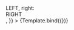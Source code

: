 

<Meta title="ReusableGrid/ReusableGrid" component={ReusableGrid} />


<Canvas>
  <Story
    name="ReusableGrid"
    args={{
      left: <div style={{"color": "white"}}>LEFT</div>,
      right: <div style={{"color": "white"}}>RIGHT</div>,
    }}
  >
    {Template.bind({})}
  </Story>
</Canvas>

